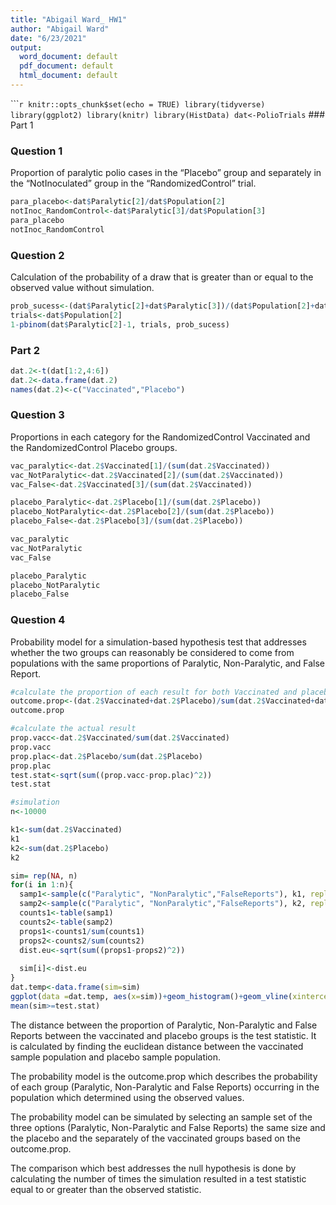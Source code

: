 ```yaml
---
title: "Abigail Ward_ HW1"
author: "Abigail Ward"
date: "6/23/2021"
output:
  word_document: default
  pdf_document: default
  html_document: default
---
```


``````r
knitr::opts_chunk$set(echo = TRUE)
library(tidyverse)
library(ggplot2)
library(knitr)
library(HistData)
dat<-PolioTrials
```
### Part 1

### Question 1

Proportion of paralytic polio cases in the "Placebo" group and separately in the "NotInoculated" group in the "RandomizedControl" trial.


```r
para_placebo<-dat$Paralytic[2]/dat$Population[2]
notInoc_RandomControl<-dat$Paralytic[3]/dat$Population[3] 
para_placebo
notInoc_RandomControl
```

### Question 2

Calculation of the probability of a draw that is greater than or equal to the observed value without simulation.

```r
prob_sucess<-(dat$Paralytic[2]+dat$Paralytic[3])/(dat$Population[2]+dat$Population[3]) 
trials<-dat$Population[2]
1-pbinom(dat$Paralytic[2]-1, trials, prob_sucess)
```

### Part 2
```r
dat.2<-t(dat[1:2,4:6])
dat.2<-data.frame(dat.2)
names(dat.2)<-c("Vaccinated","Placebo")
```

### Question 3

Proportions in each category for the RandomizedControl Vaccinated and the RandomizedControl Placebo groups. 

```r
vac_paralytic<-dat.2$Vaccinated[1]/(sum(dat.2$Vaccinated))
vac_NotParalytic<-dat.2$Vaccinated[2]/(sum(dat.2$Vaccinated))
vac_False<-dat.2$Vaccinated[3]/(sum(dat.2$Vaccinated))

placebo_Paralytic<-dat.2$Placebo[1]/(sum(dat.2$Placebo))
placebo_NotParalytic<-dat.2$Placebo[2]/(sum(dat.2$Placebo))
placebo_False<-dat.2$Placebo[3]/(sum(dat.2$Placebo))

vac_paralytic
vac_NotParalytic
vac_False

placebo_Paralytic
placebo_NotParalytic
placebo_False
```

### Question 4

Probability model for a simulation-based hypothesis test that addresses whether the two groups can reasonably be considered to come from populations with the same proportions of Paralytic, Non-Paralytic, and  False Report. 
```r
#calculate the proportion of each result for both Vaccinated and placebo groups
outcome.prop<-(dat.2$Vaccinated+dat.2$Placebo)/sum(dat.2$Vaccinated+dat.2$Placebo)
outcome.prop

#calculate the actual result
prop.vacc<-dat.2$Vaccinated/sum(dat.2$Vaccinated)
prop.vacc
prop.plac<-dat.2$Placebo/sum(dat.2$Placebo)
prop.plac
test.stat<-sqrt(sum((prop.vacc-prop.plac)^2))
test.stat

#simulation
n<-10000

k1<-sum(dat.2$Vaccinated)
k1
k2<-sum(dat.2$Placebo)
k2

sim= rep(NA, n)
for(i in 1:n){
  samp1<-sample(c("Paralytic", "NonParalytic","FalseReports"), k1, replace=TRUE, prob = outcome.prop)
  samp2<-sample(c("Paralytic", "NonParalytic","FalseReports"), k2, replace=TRUE, prob = outcome.prop)
  counts1<-table(samp1)
  counts2<-table(samp2)
  props1<-counts1/sum(counts1)
  props2<-counts2/sum(counts2)
  dist.eu<-sqrt(sum((props1-props2)^2))
  
  sim[i]<-dist.eu
}
dat.temp<-data.frame(sim=sim)
ggplot(data =dat.temp, aes(x=sim))+geom_histogram()+geom_vline(xintercept=test.stat, color="blue")
mean(sim>=test.stat)
```



The distance between the proportion of Paralytic, Non-Paralytic and False Reports between the vaccinated and placebo groups is the test statistic. It is calculated by finding the euclidean distance between the vaccinated sample population and placebo sample population. 


The probability model is the outcome.prop which describes the probability of each group (Paralytic, Non-Paralytic and False Reports) occurring in the population which determined using the observed values. 

The probability model can be simulated by selecting an sample set of the three options (Paralytic, Non-Paralytic and False Reports) the same size and the placebo and the separately of the vaccinated groups based on the outcome.prop.

The comparison which best addresses the null hypothesis is done by calculating the number of times the simulation resulted in a test statistic equal to or greater than the observed statistic. 


